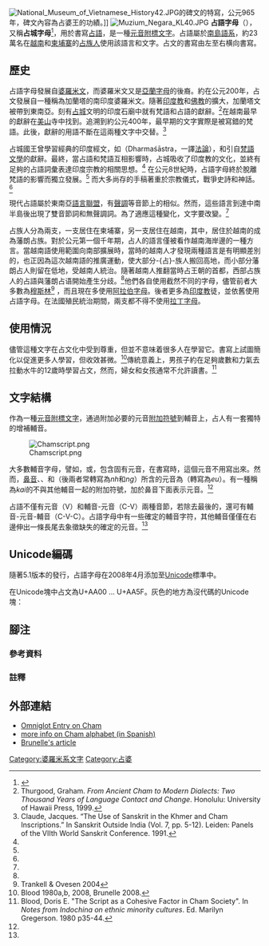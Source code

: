 {{Infobox Writing system
|name=占語字母 ꨌꩌ
|type=[[元音附標文字|元音附標文字]]
|time=公元8世紀–現今
|fam1=[[原始迦南字母|原始迦南字母]]
|fam2=[[腓尼基字母|腓尼基字母]]
|fam3=[[亞蘭字母|亞蘭字母]]
|fam4=[[婆羅米文|婆羅米文]]
|fam5=[[古蘭塔文|古蘭塔文]]
|languages=[[占語|占語]]
|unicode=[http://www.unicode.org/charts/PDF/UAA00.pdf U+AA00–U+AA5F]
|iso15924=Cham
}}
[[File:National_Museum_of_Vietnamese_History42.JPG|thumb]]的碑文的特寫，公元965年，碑文內容為占婆王的功績。]]
[[File:Muzium_Negara_KL40.JPG|thumb]]
'''占語字母'''（{{lang-en|Cham script}}），又稱'''占城字母'''<ref>{{cite book |author= 周有光 |authorlink = 周有光|title= 《字母的故事》 |publisher= 人民文學出版 |isbn= 978-7-02-006974-3 |date=2009年10月}}</ref>，用於書寫[[占語|占語]]，是一種[[元音附標文字|元音附標文字]]。占語屬於[[南島語系|南島語系]]，約23萬名在[[越南|越南]]和[[柬埔寨|柬埔寨]]的[[占族|占族人]]使用該語言和文字。占文的書寫由左至右横向書寫。

== 歷史 ==
占語字母發展自[[婆羅米文|婆羅米文]]，而婆羅米文又是[[亞蘭字母|亞蘭字母]]的後裔。約在公元200年，占文發展自一種稱為加蘭塔{{notetag|原文為Grantha，目前學界未找到適當的譯名。}}的南印度婆羅米文。隨著[[印度教|印度教]]和[[佛教|佛教]]的擴大，加蘭塔文被帶到東南亞。刻有[[占城|占城]]文明的印度石廟中就有梵語和占語的獻辭。<ref name="book2">Thurgood, Graham. ''From Ancient Cham to Modern Dialects: Two Thousand Years of Language Contact and Change''. Honolulu: University of Hawaii Press, 1999.</ref>在越南最早的獻辭在[[美山聖地|美山]]寺中找到。追溯到約公元400年，最早期的文字實際是被寫錯的梵語。此後，獻辭的用語不斷在這兩種文字中交替。<ref name="book3">Claude, Jacques. “The Use of Sanskrit in the Khmer and Cham Inscriptions.” In Sanskrit Outside India (Vol. 7, pp. 5-12).  Leiden: Panels of the VIIth World Sanskrit Conference. 1991.</ref>

占城國王曾學習經典的印度經文，如{{le|法典 (古印度)|Dharmaśāstra|法典}}（Dharmaśāstra，一譯[[法論|法論]]），和引自[[梵語文學|梵語文學]]的獻辭。最終，當占語和梵語互相影響時，占城吸收了印度教的文化，並終有足夠的占語詞彙表達印度宗教的相關思想。<ref name="book3" /> 在公元8世紀時，占語字母終於脫離梵語的影響而獨立發展。<ref name="book1" /> 而大多尚存的手稿著重於宗教儀式，戰爭史詩和神話。<ref name="book3" />

現代占語屬於東南亞[[語言聯盟|語言聯盟]]，有[[聲調|聲調]]等音節上的相似。然而，這些語言到達中南半島後出現了雙音節詞和無聲調詞。為了適應這種變化，文字要改變。<ref name="book2" />

占族人分為兩支，一支居住在柬埔寨，另一支居住在越南，其中，居住於越南的成為藩朗占族。對於公元第一個千年期，占人的語言僅被看作越南海岸邊的一種方言。當越南語使用範圍向南部擴展時，當時的越南人才發現兩種語言是有明顯差別的，也正因為這次越南語的推廣運動，使大部分-{占}-族人搬回高地，而小部分藩朗占人則留在低地，受越南人統治。隨著越南人推翻當時占王朝的首都，西部占族人的占語與藩朗占语開始產生分歧。<ref name="book2" />他們各自使用截然不同的字母，儘管前者大多數為[[穆斯林|穆斯林]]<ref>Trankell & Ovesen 2004</ref> ，而且現在多使用[[阿拉伯字母|阿拉伯字母]]。後者更多為[[印度教|印度教]]徒，並依舊使用占語字母。在法國殖民統治期間，兩支都不得不使用[[拉丁字母|拉丁字母]]。

== 使用情況 ==
儘管這種文字在占文化中受到尊重，但並不意味着很多人在學習它。書寫上試圖簡化以促進更多人學習，但收效甚微。<ref>Blood 1980a,b, 2008, Brunelle 2008.</ref>傳統意義上，男孩子約在足夠歲數和力氣去拉動水牛的12歲時學習占文，然而，婦女和女孩通常不允許讀書。<ref name="book1">Blood, Doris E. "The Script as a Cohesive Factor in Cham Society". In ''Notes from Indochina on ethnic minority cultures''. Ed. Marilyn Gregerson. 1980 p35-44.</ref>

== 文字結構 ==
作為一種[[元音附標文字|元音附標文字]]，通過附加必要的元音[[附加符號|附加符號]]到輔音上，占人有一套獨特的增補輔音。

[[File:Chamscript.png|thumb]]

大多數輔音字母，譬如{{IPA|[b]}}，{{IPA|[t]}}或{{IPA|[p]}}，包含固有元音{{IPA|[a]}}，在書寫時，這個元音不用寫出來。然而，[[鼻音_(辅音)|鼻音]]{{IPA|[m]}}、{{IPA|[n]}}、{{IPA|[ɲ]}}和{{IPA|[ŋ]}}（後兩者常轉寫為''nh''和''ng''）所含的元音為{{IPA|[ɨ]}}（轉寫為''eu''）。有一種稱為''kai''的不與其他輔音一起的附加符號，加於鼻音下面表示元音{{IPA|[a]}}。<ref name="book1" />

占語不僅有元音（V）和輔音-元音（C-V）兩種音節，若除去最後的，還可有輔音-元音-輔音（C-V-C）。占語字母中有一些確定的輔音字符，其他輔音僅僅在右邊伸出一條長尾去象徵缺失的確定的元音。<ref name="book1" />

== Unicode編碼 ==

隨著5.1版本的發行，占語字母在2008年4月添加至[[Unicode|Unicode]]標準中。

在Unicode塊中占文為U+AA00 ... U+AA5F。灰色的地方為沒代碼的Unicode塊：

{{Unicode chart Cham}}

== 腳注 ==
=== 參考資料 ===
{{Reflist}}

=== 註釋 ===
{{notefoot}}

== 外部連結 ==
{{commonscat-inline}}
* [http://www.omniglot.com/writing/cham.htm Omniglot Entry on Cham] {{Wayback|url=http://www.omniglot.com/writing/cham.htm |date=20210126122949 }}
* [http://www.proel.org/index.php?pagina=alfabetos/cham more info on Cham alphabet (in Spanish)] {{Wayback|url=http://www.proel.org/index.php?pagina=alfabetos%2Fcham |date=20170701191059 }}
* [http://hdl.handle.net/10125/1848 Brunelle's article]


{{DEFAULTSORT:Cham Script}}
[[Category:婆羅米系文字|Category:婆羅米系文字]]
[[Category:占婆|Category:占婆]]